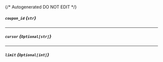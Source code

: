 {/* Autogenerated DO NOT EDIT  */}
##### `coupon_id` *{`str`}*

---
##### `cursor` *{`Optional[str]`}*

---
##### `limit` *{`Optional[int]`}*


